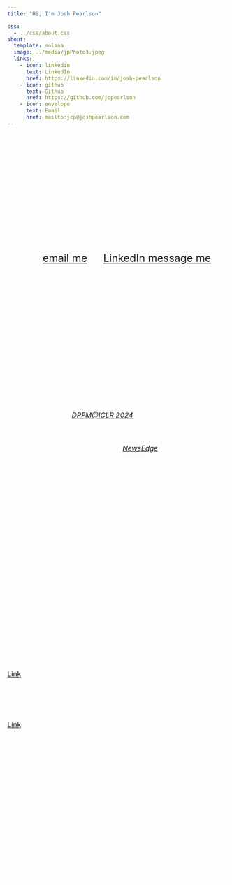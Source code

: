 ```yaml
---
title: "Hi, I'm Josh Pearlson"

css:
  - ../css/about.css
about: 
  template: solana 
  image: ../media/jpPhoto3.jpeg
  links:
    - icon: linkedin
      text: LinkedIn
      href: https://linkedin.com/in/josh-pearlson
    - icon: github
      text: Github
      href: https://github.com/jcpearlson 
    - icon: envelope
      text: Email
      href: mailto:jcp@joshpearlson.com
---
```


::: {style="font-size:1.5rem; color: white;"}
 I currently work in finance in NYC creating and applying advanced analytics to problems in fundamental and systematic investing. Previously, I graduated from Washington University in St. Louis where I studied Computer Science and Finance. My main interests are modeling, machine learning, and capital markets. I love meeting and connecting with new people, so feel free to [email me](mailto:jcp@joshpearlson.com) or [LinkedIn message me](https://linkedin.com/in/josh-pearlson)!


:::
<br>

<div id="tabset_panels">
::: {.panel-tabset style="font-size:1rem; color: white;"}

## Experience

**BlackRock** <br>Analyst | Summer 2025 - Current | New York, NY <br>

**BlackRock** <br>Intern | Summer 2024 | New York, NY <br>
> _Securities lending optimization_

**Washington University Natural Language Processing Laboratory** <br>Research Lab Member | August 2022 - August 2024 <br>
> _Joined pre-ChatGPT. Conducted NLP research using HPC to train and evaluate LLMs, supporting several research projects (including my own: [DPFM@ICLR 2024](https://iclr.cc/virtual/2024/22409))._


**Moody's Analytics** <br>Software Engineering Intern | Summer 2023 | New York, NY<br>
> _Worked on the NewsEdge team ([NewsEdge](https://newsedge.com/)) delivering ultra-low-latency news data._


**PlayBook (Startup)** <br>Data Science Intern | Summer 2022 | Boston, MA

**Harvard Surgical Navigation and Robotics Laboratory** <br>Research Intern | Summer 2020 | Boston, MA 


## Awards

**Outstanding Junior Award** | Department of Computer Science <br><br>
**Hackathon WashU 2023 Winner** | Social Connections Category <br><br>
**Dean's List** | All Semesters <br><br>

## Papers

**Large Language Models Recognize Decentralized Finance Entities** 
<br>Lead Author - Data Problems for Foundation Models at International Conference on Learning Representations 2024<br> [Link](https://openreview.net/forum?id=sfnz81T3pm) <br><br>

**Mapping Lesions from MP-MRI using Convolution Neural Network**
<br>Lead Author - SPIE Medical Imaging 2020<br> [Link](https://doi.org/10.1117/12.2582228)<br><br>

## Education

**Washington University in St. Louis** <br>BS in Computer Science & Finance <br>August 2021 - May 2025


## Hobbies 

- Poker (PLO, NLTH, HU)
- Chess
- Basketball (go Celtics)
- Tennis
- Gym (former Powerlifter for 3 years)
:::
</div>


